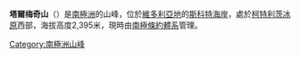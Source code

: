 {{coord|78|25|S|162|34|E|display=title}}

'''塔爾梅奇山'''（{{lang-en|Mount Talmadge}}）是[[南極洲|南極洲]]的山峰，位於[[維多利亞地|維多利亞地]]的[[斯科特海岸|斯科特海岸]]，處於[[柯特利茨冰原|柯特利茨冰原]]西部，海拔高度2,395米，現時由[[南極條約體系|南極條約體系]]管理。

{{DEFAULTSORT:Mount Talmadge}}
[[Category:南極洲山峰|Category:南極洲山峰]]


{{ScottCoast-geo-stub}}